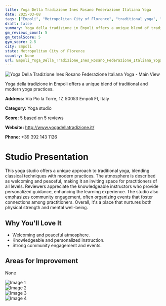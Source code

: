 ```yaml
---
title: Yoga Della Tradizione Ines Rosano Federazione Italiana Yoga
date: 2025-03-08
tags: ["Empoli", "Metropolitan City of Florence", "traditional yoga", "modern practices", "welcoming", "community-focused", "Empoli"]  
draft: false
summary: Yoga della tradizione in Empoli offers a unique blend of traditional and modern yoga practices.
gm_reviews_count: 5
gm_totalScore: 5
gym_score: 2.5
city: Empoli
state: Metropolitan City of Florence
country: None
url: Empoli_Yoga_Della_Tradizione_Ines_Rosano_Federazione_Italiana_Yoga
---
```


<div className="aspect-[16/9] relative my-8">
  <img 
    src="https://lh5.googleusercontent.com/p/AF1QipMGQy9imkovVfLro6vk6hSFb3tUy2povmfLngSV=w1920-h1080-k-no"
    alt="Yoga Della Tradizione Ines Rosano Federazione Italiana Yoga - Main View"
    className="object-cover absolute inset-0 w-full h-full rounded-lg"
  />
</div>

Yoga della tradizione in Empoli offers a unique blend of traditional and modern yoga practices.

**Address:** Via Pio la Torre, 17, 50053 Empoli FI, Italy

**Category:** Yoga studio

**Score:** 5 based on 5 reviews

**Website:** http://www.yogadellatradizione.it/

**Phone:** +39 392 143 1126

# Studio Presentation

This yoga studio offers a unique approach to traditional yoga, blending classical techniques with modern practices. The atmosphere is described as welcoming and peaceful, making it an inviting space for practitioners of all levels. Reviewers appreciate the knowledgeable instructors who provide personalized guidance, enhancing the learning experience. The studio also emphasizes community engagement, often organizing events that foster connections among practitioners. Overall, it's a place that nurtures both physical strength and mental well-being.


## Why You'll Love It

- Welcoming and peaceful atmosphere.
- Knowledgeable and personalized instruction.
- Strong community engagement and events.

## Areas for Improvement

None

<div className="grid grid-cols-1 xl:grid-cols-2 gap-4 my-8">
<div className="aspect-[4/3] relative"><img src="https://lh5.googleusercontent.com/p/AF1QipNEQcS9DhoCm0uD7CqgavdcJ8Gu2Kk1JMCOXYvv=w1920-h1080-k-no" alt="Image 1" className="object-cover absolute inset-0 w-full h-full rounded-lg" /></div>
<div className="aspect-[4/3] relative"><img src="https://lh5.googleusercontent.com/p/AF1QipM49YJhvH3tlroxhLXgNrdFf5nCuhkIy5xP6Qb2=w1920-h1080-k-no" alt="Image 2" className="object-cover absolute inset-0 w-full h-full rounded-lg" /></div>
<div className="aspect-[4/3] relative"><img src="https://lh5.googleusercontent.com/p/AF1QipNRNYuCpdbu8MWt9g2oaY1ItGiKVgA-v6P3gVT6=w1920-h1080-k-no" alt="Image 3" className="object-cover absolute inset-0 w-full h-full rounded-lg" /></div>
<div className="aspect-[4/3] relative"><img src="https://lh5.googleusercontent.com/p/AF1QipNuz24JeYIEdCeW--Z97TA5R3GZm3CEfPSu1za5=w1920-h1080-k-no" alt="Image 4" className="object-cover absolute inset-0 w-full h-full rounded-lg" /></div>
</div>